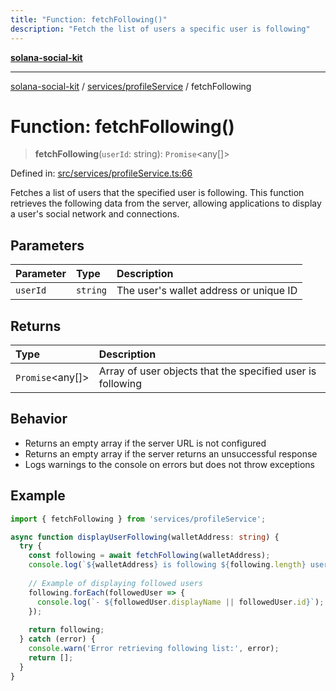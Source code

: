 ```yaml
---
title: "Function: fetchFollowing()"
description: "Fetch the list of users a specific user is following"
---
```


[**solana-social-kit**](../../../README.mdx)

***

[solana-social-kit](../../../README.mdx) / [services/profileService](../README.mdx) / fetchFollowing

# Function: fetchFollowing()

> **fetchFollowing**(`userId`: string): `Promise`<any[]>

Defined in: [src/services/profileService.ts:66](https://github.com/SendArcade/solana-app-kit/blob/main/src/services/profileService.ts#L66)

Fetches a list of users that the specified user is following. This function retrieves the following
data from the server, allowing applications to display a user's social network and connections.

## Parameters

| Parameter | Type | Description |
| :------ | :------ | :------ |
| `userId` | `string` | The user's wallet address or unique ID |

## Returns

| Type | Description |
| :------ | :------ |
| `Promise`<any[]> | Array of user objects that the specified user is following |

## Behavior

- Returns an empty array if the server URL is not configured
- Returns an empty array if the server returns an unsuccessful response
- Logs warnings to the console on errors but does not throw exceptions

## Example

```typescript
import { fetchFollowing } from 'services/profileService';

async function displayUserFollowing(walletAddress: string) {
  try {
    const following = await fetchFollowing(walletAddress);
    console.log(`${walletAddress} is following ${following.length} users`);
    
    // Example of displaying followed users
    following.forEach(followedUser => {
      console.log(`- ${followedUser.displayName || followedUser.id}`);
    });
    
    return following;
  } catch (error) {
    console.warn('Error retrieving following list:', error);
    return [];
  }
} 